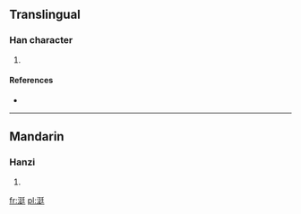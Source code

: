 ==Translingual==

===Han character===
{{Han char|rn=85|rad=水|as=07|sn=10|four=|canj=水弓大土 (ENKG)}}

# {{defn|Han|sort=水07}}

====References====
* {{Han ref|kx=0626.220|dkj=17537|dj=1029.030|hdz=31609.010|uh=6D8F|ud=28047}}

----

==Mandarin==

===Hanzi===
{{cmn-hanzi|pin=[[shù]] ([[shu4]]), [[sōu]] ([[sou1]]), [[tǐng]] ([[ting3]])|wg=shu<sup>4</sup>, sou<sup>1</sup>, t'ing<sup>3</sup>}}

# {{defn|Mandarin|sort=水07}}

[[fr:涏]]
[[pl:涏]]
